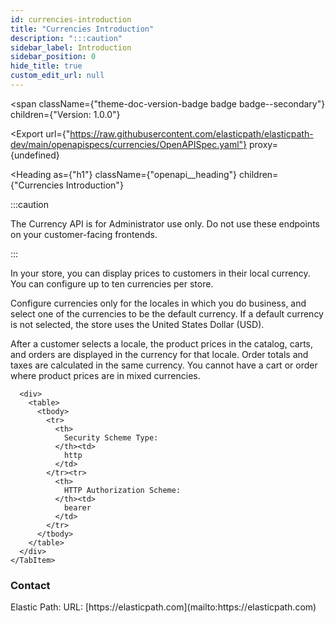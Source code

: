 ```yaml
---
id: currencies-introduction
title: "Currencies Introduction"
description: ":::caution"
sidebar_label: Introduction
sidebar_position: 0
hide_title: true
custom_edit_url: null
---
```



<span
  className={"theme-doc-version-badge badge badge--secondary"}
  children={"Version: 1.0.0"}
>
</span>

<Export
  url={"https://raw.githubusercontent.com/elasticpath/elasticpath-dev/main/openapispecs/currencies/OpenAPISpec.yaml"}
  proxy={undefined}
>
  
</Export>

<Heading
  as={"h1"}
  className={"openapi__heading"}
  children={"Currencies Introduction"}
>
</Heading>




:::caution

 The Currency API is for Administrator use only. Do not use these endpoints on your customer-facing frontends.

:::

 In your store, you can display prices to customers in their local currency. You can configure up to ten currencies per store.

 Configure currencies only for the locales in which you do business, and select one of the currencies to be the default currency. If a default currency is not selected, the store uses the United States Dollar (USD).

 After a customer selects a locale, the product prices in the catalog, carts, and orders are displayed in the currency for that locale. Order totals and taxes are calculated in the same currency. You cannot have a cart or order where product prices are in mixed currencies.


<div
  style={{"marginBottom":"2rem"}}
>
  <Heading
    id={"authentication"}
    as={"h2"}
    className={"openapi-tabs__heading"}
    children={"Authentication"}
  >
  </Heading><SchemaTabs
    className={"openapi-tabs__security-schemes"}
  >
    <TabItem
      label={"HTTP: Bearer Auth"}
      value={"bearerAuth"}
    >
      
      
      
      
      <div>
        <table>
          <tbody>
            <tr>
              <th>
                Security Scheme Type:
              </th><td>
                http
              </td>
            </tr><tr>
              <th>
                HTTP Authorization Scheme:
              </th><td>
                bearer
              </td>
            </tr>
          </tbody>
        </table>
      </div>
    </TabItem>
  </SchemaTabs>
</div><div
  style={{"display":"flex","flexDirection":"column","marginBottom":"var(--ifm-paragraph-margin-bottom)"}}
>
  <h3
    style={{"marginBottom":"0.25rem"}}
  >
    Contact
  </h3><span>
    Elastic Path: 
  </span><span>
    URL: [https://elasticpath.com](mailto:https://elasticpath.com)
  </span>
</div>
      